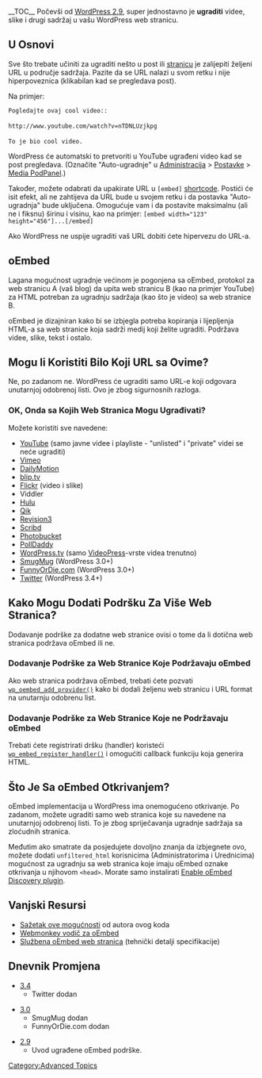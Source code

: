 {{Languages|
{{en|Embeds}}
{{hr|Ugradnje}}
{{it|Embed}}
{{ja|Embeds}}
{{nl|Insluiten}}
{{pt-br|Incorporados}}
{{ru|Вставка объектов}}
{{zh-cn|嵌入}}
}}

__TOC__
Počevši od [[Version 2.9|WordPress 2.9]], super jednostavno je '''ugraditi''' videe, slike i drugi sadržaj u vašu WordPress web stranicu.

== U Osnovi ==

Sve što trebate učiniti za ugraditi nešto u post ili [[Pages|stranicu]] je zalijepiti željeni URL u područje sadržaja. Pazite da se URL nalazi u svom retku i nije hiperpoveznica (klikabilan kad se pregledava post).

Na primjer:

 Pogledajte ovaj cool video::
 
 <nowiki>http://www.youtube.com/watch?v=nTDNLUzjkpg</nowiki>
 
 To je bio cool video.

WordPress će automatski to pretvoriti u YouTube ugrađeni video kad se post pregledava. (Označite "Auto-ugradnje" u [[Administration Panels|Administracija]] > [[Administration Panels#Settings - Configuration Settings|Postavke]] > [[Settings Media SubPanel|Media PodPanel]].)

Također, možete odabrati da upakirate URL u <code>[embed]</code> [[Shortcode API|shortcode]]. Postići će isit efekt, ali ne zahtijeva da URL bude u svojem retku i da postavka "Auto-ugradnja" bude uključena. Omogućuje vam i da postavite maksimalnu (ali ne i fiksnu) širinu i visinu, kao na primjer: <code>[embed width="123" height="456"]...[/embed]</code>

Ako WordPress ne uspije ugraditi vaš URL dobiti ćete hipervezu do URL-a.

== oEmbed ==

Lagana mogućnost ugradnje većinom je pogonjena sa oEmbed, protokol za web stranicu A (vaš blog) da upita web stranicu B (kao na primjer YouTube) za HTML potreban za ugradnju sadržaja (kao što je video) sa web stranice B.

oEmbed je dizajniran kako bi se izbjegla potreba kopiranja i lijepljenja HTML-a sa web stranice koja sadrži medij koji želite ugraditi. Podržava videe, slike, tekst i ostalo.

== Mogu li Koristiti Bilo Koji URL sa Ovime? ==

Ne, po zadanom ne. WordPress će ugraditi samo URL-e koji odgovara unutarnjoj odobrenoj listi. Ovo je zbog sigurnosnih razloga.

=== OK, Onda sa Kojih Web Stranica Mogu Ugrađivati? ===

Možete koristiti sve navedene:

* [http://www.youtube.com/ YouTube] (samo javne videe i playliste - "unlisted" i "private" videi se neće ugraditi)
* [http://vimeo.com/ Vimeo]
* [http://www.dailymotion.com/ DailyMotion]
* [http://blip.tv/ blip.tv]
* [http://www.flickr.com/ Flickr] (video i slike)
*Viddler
* [http://www.hulu.com/ Hulu]
* [http://qik.com/ Qik]
* [http://revision3.com/ Revision3]
* [http://www.scribd.com/ Scribd]
* [http://photobucket.com/ Photobucket]
* [http://www.polldaddy.com/ PollDaddy]
* [http://wordpress.tv/ WordPress.tv] (samo [http://videopress.com/ VideoPress]-vrste videa trenutno)
* [http://www.smugmug.com/ SmugMug] (WordPress 3.0+)
* [http://www.funnyordie.com/ FunnyOrDie.com] (WordPress 3.0+)
* [http://twitter.com Twitter] (WordPress 3.4+)

== Kako Mogu Dodati Podršku Za Više Web Stranica? ==

Dodavanje podrške za dodatne web stranice ovisi o tome da li dotična web stranica podržava oEmbed ili ne.

=== Dodavanje Podrške za Web Stranice Koje Podržavaju oEmbed ===

Ako web stranica podržava oEmbed, trebati ćete pozvati [[Function Reference/wp_oembed_add_provider|<tt>wp_oembed_add_provider()</tt>]] kako bi dodali željenu web stranicu i URL format na unutarnju odobrenu list.

=== Dodavanje Podrške za Web Stranice Koje ne Podržavaju oEmbed ===

Trebati ćete registrirati dršku (handler) koristeći [[Function Reference/wp_embed_register_handler|<tt>wp_embed_register_handler()</tt>]] i omogućiti callback funkciju koja generira HTML.

== Što Je Sa oEmbed Otkrivanjem? ==

oEmbed implementacija u WordPress ima onemogućeno otkrivanje. Po zadanom, možete ugraditi samo web stranica koje su navedene na unutarnjoj odobrenoj listi. To je zbog spriječavanja ugradnje sadržaja sa zloćudnih stranica.

Međutim ako smatrate da posjedujete dovoljno znanja da izbjegnete ovo, možete dodati <code>unfiltered_html</code> korisnicima (Administratorima i Urednicima) mogućnost za ugradnju sa web stranica koje imaju oEmbed oznake otkrivanja u njihovom <code>&lt;head&gt;</code>. Morate samo instalirati [http://wordpress.org/extend/plugins/enable-oembed-discovery/ Enable oEmbed Discovery plugin].

== Vanjski Resursi ==

* [http://www.viper007bond.com/2009/10/13/easy-embeds-for-wordpress-2-point-9/ Sažetak ove mogućnosti] od autora ovog koda
* [http://www.webmonkey.com/2010/02/get_started_with_oembed/ Webmonkey vodič za oEmbed]
* [http://oembed.com/ Službena oEmbed web stranica] (tehnički detalji specifikacije)

== Dnevnik Promjena ==

* [[Version 3.4|3.4]]
** Twitter dodan

* [[Version 3.0|3.0]]
** SmugMug dodan
** FunnyOrDie.com dodan

* [[Version 2.9|2.9]]
** Uvod ugrađene oEmbed podrške.

[[Category:Advanced Topics]]
{{Copyedit}}